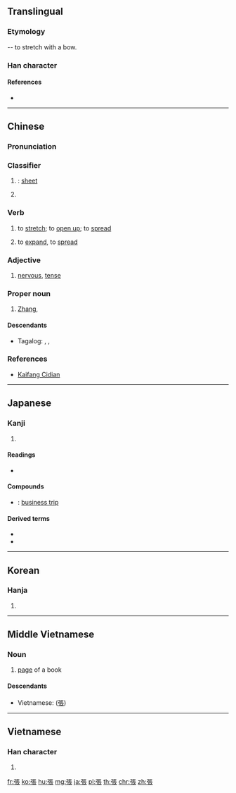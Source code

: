 {{also|张}}
==Translingual==
===Etymology===
{{Han compound|弓|長|t1=bow|c1=s|c2=p|ls=psc}} -- to stretch with a bow.

===Han character===
{{Han char|rn=57|rad=弓|as=08|sn=11|four=11232|canj=NSMV|ids=⿰弓長}}

====References====
* {{Han ref|kx=0359.190|dkj=09812|dj=0675.330|hdz=20997.050|uh=5F35|ud=24373|bh=B169|bd=45417}}

----

==Chinese==
{{zh-forms|s=张}}

===Pronunciation===
{{zh-pron
|m=zhāng
|c=zoeng3,zoeng1
|h=pfs=chông
|md=
|mn=qz,tw,xm:tiong/zz:tiang/qz,tw,xm:tiuⁿ/zz:tioⁿ
|mn_note=tiuⁿ/tioⁿ - colloquial; tiong/tiang - literary; chiang - unknown dialect
|w=
|mc=y
|oc=y
|cat=cls,v,a,proper noun
}}

===Classifier===
{{zh-cls}}

# {{non-gloss definition|classifier for for flat things}}: [[sheet]]
#: {{zh-x|一 張 地圖|a map}}
#: {{zh-x|一 張 桌子|a table}}
# {{non-gloss definition|classifier for votes}}

===Verb===
{{zh-verb}}

# to [[stretch]]; to [[open up]]; to [[spread]]
#: {{zh-x|張開|to open up, to spread}}
#: {{zh-x|張口|to gape, to yawn}}
# to [[expand]], to [[spread]]
#: {{zh-x|擴張|to expand, expansion}}
#: {{zh-x|聲張|to make public, to disclose}}

===Adjective===
{{zh-adj}}

# [[nervous]], [[tense]]
#: {{zh-x|緊張|nervous}}
#: {{zh-x|張力|tension}}

===Proper noun===
{{zh-proper noun}}

# {{surname|lang=zh}} [[Zhang]], {{non-gloss definition|listed #24 of the ''{{w|Baijiaxing}}}}

====Descendants====
* Tagalog: {{l|tl|Chang}}, {{l|tl|Tiu}}, {{l|tl|Tiong}}

===References===
* {{qualifier|Min Nan}} [http://kaifangcidian.com/han/minnan/%E5%BC%B5 Kaifang Cidian]

----

==Japanese==

===Kanji===
{{ja-kanji|grade=5|rs=弓08}}

# {{defn|lang=ja|sort=弓08}}

====Readings====
* {{ja-readings|goon=[[ちょう]] (chō)|kanon=[[ちょう]] (chō)|kun=[[はる]] ({{ja-l|張る}}, haru), [[はり]] ({{ja-l|張り}}, hari)}}

====Compounds====
* {{ja-r|出張|しゅっちょう}}: [[business trip]]

====Derived terms====
* {{ja-r|頑張る|がんばる}}
* {{ja-r|頑張って|がんばって}}

----

==Korean==

===Hanja===
{{ko-hanja|hangeul=[[장]]|eumhun=|rv=jang|mr=chang|y=cang}}

# {{defn|lang=ko|sort=弓08}}

----

==Middle Vietnamese==

===Noun===
{{head|mkh-mvi|noun|tr=blang}}

# [[page]] of a book

====Descendants====
* Vietnamese: {{l|vi|trang}} ([[張]])

----

==Vietnamese==

===Han character===
{{vi-hantu|[[trương]], [[trang]], [[chanh]], [[choang]], [[chương]], [[giương]], [[chăng]], [[chướng]], [[dăng]]|rs=弓08}}

# {{defn|lang=vi|sort=弓08}}

[[fr:張]]
[[ko:張]]
[[hu:張]]
[[mg:張]]
[[ja:張]]
[[pl:張]]
[[th:張]]
[[chr:張]]
[[zh:張]]